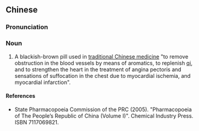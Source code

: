 ==Chinese==
{{zh-forms|type=2111}}

===Pronunciation===
{{zh-pron
|m=shèxiāng bǎoxīn wán
|cat=n
}}

===Noun===
{{zh-noun}}

# A blackish-brown pill used in [[traditional Chinese medicine]] "to remove obstruction in the blood vessels by means of aromatics, to replenish [[qi]], and to strengthen the heart in the treatment of angina pectoris and sensations of suffocation in the chest due to myocardial ischemia, and myocardial infarction".

====References====
* State Pharmacopoeia Commission of the PRC (2005). "Pharmacopoeia of The People’s Republic of China (Volume I)". Chemical Industry Press. ISBN 7117069821.